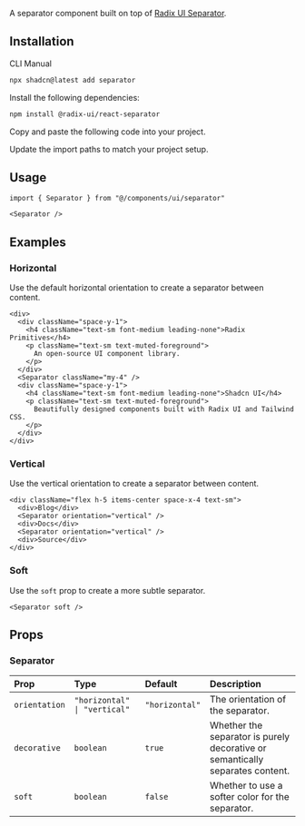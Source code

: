 
<ComponentPreview demoName="separator-demo" hint="Horizontal and vertical separators" />

A separator component built on top of [Radix UI Separator](https://www.radix-ui.com/primitives/docs/components/separator).

## Installation

<Tabs defaultValue="cli">

<TabsList>
  <TabsTrigger value="cli">CLI</TabsTrigger>
  <TabsTrigger value="manual">Manual</TabsTrigger>
</TabsList>

<TabsContent value="cli">

```bash
npx shadcn@latest add separator
```

</TabsContent>

<TabsContent value="manual">

<Steps>

<Step>Install the following dependencies:</Step>

```bash
npm install @radix-ui/react-separator
```

<Step>Copy and paste the following code into your project.</Step>

<ComponentSource name="separator" />

<Step>Update the import paths to match your project setup.</Step>

</Steps>

</TabsContent>

</Tabs>

## Usage

```tsx
import { Separator } from "@/components/ui/separator"
```

```tsx
<Separator />
```

## Examples

### Horizontal

Use the default horizontal orientation to create a separator between content.

```tsx
<div>
  <div className="space-y-1">
    <h4 className="text-sm font-medium leading-none">Radix Primitives</h4>
    <p className="text-sm text-muted-foreground">
      An open-source UI component library.
    </p>
  </div>
  <Separator className="my-4" />
  <div className="space-y-1">
    <h4 className="text-sm font-medium leading-none">Shadcn UI</h4>
    <p className="text-sm text-muted-foreground">
      Beautifully designed components built with Radix UI and Tailwind CSS.
    </p>
  </div>
</div>
```

### Vertical

Use the vertical orientation to create a separator between content.

```tsx
<div className="flex h-5 items-center space-x-4 text-sm">
  <div>Blog</div>
  <Separator orientation="vertical" />
  <div>Docs</div>
  <Separator orientation="vertical" />
  <div>Source</div>
</div>
```

### Soft

Use the `soft` prop to create a more subtle separator.

```tsx
<Separator soft />
```

## Props

### Separator

| Prop | Type | Default | Description |
| :-- | :-- | :-- | :-- |
| `orientation` | `"horizontal" \| "vertical"` | `"horizontal"` | The orientation of the separator. |
| `decorative` | `boolean` | `true` | Whether the separator is purely decorative or semantically separates content. |
| `soft` | `boolean` | `false` | Whether to use a softer color for the separator. |